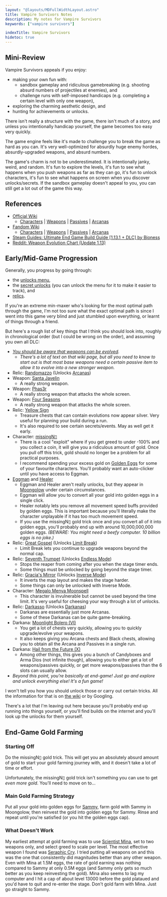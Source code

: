 ```yaml
---
layout: "@layouts/MDFullWidthLayout.astro"
title: Vampire Survivors Notes
description: My notes for Vampire Survivors
keywords: ["vampire survivors"]

indexTitle: Vampire Survivors
hidetoc: true
---
```



## Mini-Review

Vampire Survivors appeals if you enjoy:

- making your own fun with:
    - sandbox gameplay and ridiculous gamebreaking (e.g. shooting absurd numbers of projectiles at enemies), and
    - challenge runs with self-imposed handicaps (e.g. completing a certain level with only one weapon),
- exploring the charming aesthetic design, and
- hunting for achievements or unlocks.

There isn't really a structure with the game, there isn't much of a story, and unless you intentionally handicap yourself, the game becomes too easy very quickly.

The game engine feels like it's made to challenge you to break the game as hard as you can. It's very well-optimized for absurdly huge enemy hordes, absurdly-upgraded weapons, and absurd numbers.

The game's charm is not to be underestimated. It is intentionally janky, weird, and random. It's fun to explore the levels, it's fun to see what happens when you push weapons as far as they can go, it's fun to unlock characters, it's fun to see what happens on screen when you discover unlocks/secrets. If the sandbox gameplay doesn't appeal to you, you can still get a lot out of the game this way.

## References

- [Official Wiki](https://vampire.survivors.wiki/)
    - [Characters](https://vampire.survivors.wiki/w/Characters) | [Weapons](https://vampire.survivors.wiki/w/Weapons) | [Passives](https://vampire.survivors.wiki/w/Passive_items) | [Arcanas](https://vampire.survivors.wiki/w/Arcanas)
- [Fandom Wiki](https://vampire-survivors.fandom.com/wiki/Vampire_Survivors_Wiki)
    - [Characters](https://vampire-survivors.fandom.com/wiki/Characters) | [Weapons](https://vampire-survivors.fandom.com/wiki/Weapons) | [Passives](https://vampire-survivors.fandom.com/wiki/Passive_items) | [Arcanas](https://vampire-survivors.fandom.com/wiki/Arcanas)
- [Steam Guides: Ultimate End Game Build Guide [1.13.1 + DLC] by Bioness](https://steamcommunity.com/sharedfiles/filedetails/?id=3221409140)
- [Reddit: Weapon Evolution Chart (Update 1.13)](https://www.reddit.com/r/VampireSurvivors/comments/1jwv0bd/weapon_evolution_guide_incl_dlc_as_of_update_113/)

## Early/Mid-Game Progression

Generally, you progress by going through:

- the [unlocks menu](https://vampire.survivors.wiki/w/Achievements),
- the [secret unlocks](https://vampire.survivors.wiki/w/Secrets) (you can unlock the menu for it to make it easier to track), and
- [relics](https://vampire.survivors.wiki/w/Relics).

If you're an extreme min-maxer who's looking for the most optimal path through the game, I'm not too sure what the exact optimal path is since I went into this game very blind and just stumbled upon everything, or learnt of things through a friend.

But here's a rough list of key things that I think you should look into, roughly in chronological order (but I could be wrong on the order), and assuming you own all DLC:

- *[You should be aware that weapons can be evolved](https://vampire.survivors.wiki/w/Evolution).*
    - *There's a lot of text on that wiki page, but all you need to know to start out is that most base weapons need a certain passive item to allow it to evolve into a new stronger weapon.*
- Relic: [Randomazzo](https://vampire.survivors.wiki/w/Randomazzo) (Unlocks [Arcanas](https://vampire.survivors.wiki/w/Arcanas))
- Weapon: [Santa Javelin](https://vampire.survivors.wiki/w/Santa_Javelin)
    - A really strong weapon.
- Weapon: [Phas3r](https://vampire.survivors.wiki/w/Phas3r)
    - A really strong weapon that attacks the whole screen.
- Weapon: [Four Seasons](https://vampire.survivors.wiki/w/Four_Seasons)
    - A really strong weapon that attacks the whole screen.
- Relic: [Yellow Sign](https://vampire.survivors.wiki/w/Yellow_Sign)
    - Treasure chests that can contain evolutions now appear silver. Very useful for planning your build during a run.
    - It's also required to see certain secrets/events. May as well get it early.
- Character: [missingN▯](https://vampire.survivors.wiki/w/MissingN%E2%96%AF)
    - There is a cool "exploit" where if you get greed to under -100% and you collect a coin, it will give you a ridiculous amount of gold. Once you pull off this trick, gold should no longer be a problem for all practical purposes.
    - I recommend spending your excess gold on [Golden Eggs](https://vampire.survivors.wiki/w/Golden_Egg) for some of your favourite characters. You'll probably want an auto-clicker until you have access to Eggman.
- [Eggman](https://vampire.survivors.wiki/w/Eggman) and [Healer](https://vampire.survivors.wiki/w/Healer)
    - Eggman and Healer aren't really unlocks, but they appear in [Moongolow](https://vampire.survivors.wiki/w/Moongolow) under certain circumstances.
    - Eggman will allow you to convert all your gold into golden eggs in a single click.
    - Healer notably lets you remove all movement speed buffs provided by golden eggs. This is important because you'll literally make the character unplayable if it has too much movement speed.
    - If you use the missingN▯ gold trick once and you convert all of it into golden eggs, you'll probably end up with around 10,000,000,000 golden eggs. <Em>(BEWARE: You might need a beefy computer. 10 billion eggs is no joke.)</Em>
- Relic: [Great Gospel](https://vampire.survivors.wiki/w/Great_Gospel) (Unlocks [Limit Break](https://vampire.survivors.wiki/w/Limit_Break))
    - Limit Break lets you continue to upgrade weapons beyond the normal cap.
- Relic: [Seventh Trumpet](https://vampire.survivors.wiki/w/Seventh_Trumpet) (Unlocks [Endless Mode](https://vampire.survivors.wiki/w/Stages#Endless_Mode))
    - Stops the reaper from coming after you when the stage timer ends.
    - Some things must be unlocked by going beyond the stage timer.
- Relic: [Gracia's Mirror](https://vampire.survivors.wiki/w/Gracia%27s_Mirror) (Unlocks [Inverse Mode](https://vampire.survivors.wiki/w/Stages#Inverse_Mode))
    - It inverts the map layout and makes the stage harder.
    - Some things can only be unlocked with Inverse Mode.
- Character: [Megalo Menya Moonspell](https://vampire.survivors.wiki/w/Megalo_Menya_Moonspell)
    - This character is invulnerable but cannot be used beyond the time limit. It's very useful for cheesing your way through a lot of unlocks.
- Relic: [Darkasso](https://vampire.survivors.wiki/w/Darkasso) (Unlocks [Darkanas](https://vampire.survivors.wiki/w/Arcanas#Darkanas))
    - Darkanas are essentially just more Arcanas.
    - Some of these Darkanas can be quite game-breaking.
- Darkana: [Moonlight Bolero (VI)](https://vampire.survivors.wiki/w/Moonlight_Bolero_(VI))
    - You get a lot of chests very quickly, allowing you to quickly upgrade/evolve your weapons.
    - It also keeps giving you Arcana chests and Black chests, allowing you to obtain all the Arcana and Passives in a single run.
- Darkana: [Hail from the Future (X)](https://vampire.survivors.wiki/w/Hail_from_the_Future_(X))
    - Among other things, this gives you a bunch of Candyboxes and Arma Dios (not infinite though), allowing you to either get a lot of weapons/passives quickly, or get more weapons/passives than the 6 slots can usually allow.
- *Beyond this point, you're basically at end-game! Just go and explore and unlock everything else! It's a fun game!*

I won't tell you how you should unlock those or carry out certain tricks. All the information for that is on [the wiki](https://vampire.survivors.wiki/) or by Googling.

There's a lot that I'm leaving out here because you'll probably end up running into things yourself, or you'll find builds on the internet and you'll look up the unlocks for them yourself.

## End-Game Gold Farming

### Starting Off

Do the missingN▯ gold trick. This will get you an absolutely absurd amount of gold to start your gold farming journey with, and it doesn't take a lot of time or effort.

Unfortunately, the missingN▯ gold trick isn't something you can use to get *even more gold*. You'll need to move on to...

### Main Gold Farming Strategy

Put all your gold into golden eggs for [Sammy](https://vampire.survivors.wiki/w/Sammy), farm gold with Sammy in Moongolow, then reinvest the gold into golden eggs for Sammy. Rinse and repeat until you're satisfied (or you hit the golden eggs cap).

### What Doesn't Work

My earliest attempt at gold farming was to use [Scientist Mina](https://vampire.survivors.wiki/w/Scientist_Mina), set to two weapons only, and select greed to scale per level. The most effective weapon I found was [Seraphic Cry](https://vampire.survivors.wiki/w/Seraphic_Cry). I tried putting all weapons on and this was the one that consistently did magnitudes better than any other weapon. Even with Mina at 1.5M eggs, the rate of gold earning was nothing compared to Sammy at only 0.5M eggs (and Sammy only gets so much better as you keep reinvesting the gold). Mina also seems to lag my computer and I hit a cap of about level 13000 before the gold plataued and you'd have to quit and re-enter the stage. Don't gold farm with Mina. Just go straight to Sammy.


